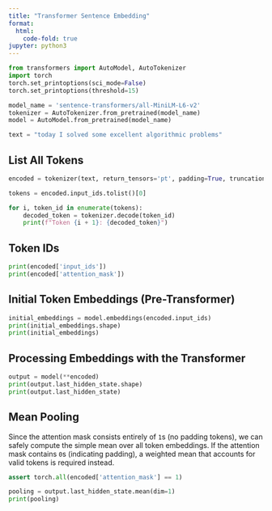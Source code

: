 ```yaml
---
title: "Transformer Sentence Embedding"
format:
  html:
    code-fold: true
jupyter: python3
---
```


```python
from transformers import AutoModel, AutoTokenizer
import torch
torch.set_printoptions(sci_mode=False)
torch.set_printoptions(threshold=15)
```

```python
model_name = 'sentence-transformers/all-MiniLM-L6-v2'
tokenizer = AutoTokenizer.from_pretrained(model_name)
model = AutoModel.from_pretrained(model_name)

text = "today I solved some excellent algorithmic problems"
```

## List All Tokens

```python
encoded = tokenizer(text, return_tensors='pt', padding=True, truncation=True)

tokens = encoded.input_ids.tolist()[0]

for i, token_id in enumerate(tokens):
    decoded_token = tokenizer.decode(token_id)
    print(f"Token {i + 1}: {decoded_token}")
```

## Token IDs

```python
print(encoded['input_ids'])
print(encoded['attention_mask'])
```

## Initial Token Embeddings (Pre-Transformer)

```python
initial_embeddings = model.embeddings(encoded.input_ids)
print(initial_embeddings.shape)
print(initial_embeddings)
```

## Processing Embeddings with the Transformer

```python
output = model(**encoded)
print(output.last_hidden_state.shape)
print(output.last_hidden_state)
```

## Mean Pooling

Since the attention mask consists entirely of `1`s (no padding tokens),
we can safely compute the simple mean over all token embeddings.
If the attention mask contains `0`s (indicating padding),
a weighted mean that accounts for valid tokens is required instead.

```python
assert torch.all(encoded['attention_mask'] == 1)
```

```python
pooling = output.last_hidden_state.mean(dim=1)
print(pooling)
```

